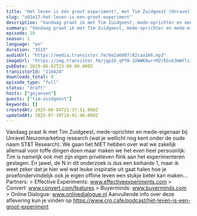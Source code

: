 ```yaml
---
title: "Het leven is één groot experiment!, met Tim Zuidgeest (Unravel)"
slug: "s01e17-het-leven-is-een-groot-experiment"
description: "Vandaag praat ik met Tim Zuidgeest, mede-oprichter en mede-eigenaar bij Unravel Neuromarketing research (wat je wellicht nog kent onder de oude naam ST&T Research). We gaan het NIET hebben over wat we zakelijk allemaal voor toffe dingen doen maar maken we het even heel persoonlijk: Tim is namelijk ook met zijn eigen privéleven flink aan het experimenteren geslagen. En jawel, de N in dit onderzoek is dus een keiharde 1, maar ik weet zeker dat je hier wel wat leuke inspiratie uit gaat halen hoe je proefondervindelijk ook je eigen offline leven een stukje beter kan maken... Partners: > Effective Experiments: www.effectiveexperiments.com > Convert: www.convert.com/features > Buyerminds: www.buyerminds.com > Online Dialogue: www.onlinedialogue.nl Aanvullende info over deze aflevering kun je vinden op https://www.cro.cafe/podcast/het-leven-is-een-groot-experiment"
summary: "Vandaag praat ik met Tim Zuidgeest, mede-oprichter en mede-eigenaar bij Unravel Neuromarketing research (wat je wellicht nog kent onder de oude naam ST&T Research). We gaan het NIET hebben over wat we zakelijk allemaal voor toffe dingen doen maar maken we het even heel persoonlijk: Tim is namelijk ook met zijn eigen privéleven flink aan het experimenteren geslagen. En jawel, de N in dit onderzoek is dus een keiharde 1, maar ik weet zeker dat je hier wel wat leuke inspiratie uit gaat halen hoe je proefondervindelijk ook je eigen offline leven een stukje beter kan maken...\r\n\r\nPartners:\r\n> Effective Experiments: www.effectiveexperiments.com\r\n> Convert: www.convert.com/features\r\n> Buyerminds: www.buyerminds.com\r\n> Online Dialogue: www.onlinedialogue.nl\r\n\r\nAanvullende info over deze aflevering kun je vinden op https://www.cro.cafe/podcast/het-leven-is-een-groot-experiment"
episode: 18
season: 1
language: "en"
duration: "3519"
audioUrl: "https://media.transistor.fm/6e2a6807/82caa166.mp3"
imageUrl: "https://img.transistor.fm/jgp26_qPf0-1OWWK6wrrMZrEGsk3mWYlciHk4HUf5-M/rs:fill:0:0:1/w:1400/h:1400/q:60/mb:500000/aHR0cHM6Ly9pbWct/dXBsb2FkLXByb2R1/Y3Rpb24udHJhbnNp/c3Rvci5mbS9lcGlz/b2RlLzExMDQyNC8x/NjAyMDc1MTAwLWFy/dHdvcmsuanBn.webp"
pubDate: 2019-06-02T23:00:00.000Z
transistorId: "110424"
downloads_total: 0
episode_type: "full"
status: "draft"
hosts: ["gxjansen"]
guests: ["tim-zuidgeest"]
keywords: []
createdAt: 2025-06-04T21:37:51.000Z
updatedAt: 2025-07-30T18:01:46.000Z
---
```


Vandaag praat ik met Tim Zuidgeest, mede-oprichter en mede-eigenaar bij Unravel Neuromarketing research (wat je wellicht nog kent onder de oude naam ST&T Research). We gaan het NIET hebben over wat we zakelijk allemaal voor toffe dingen doen maar maken we het even heel persoonlijk: Tim is namelijk ook met zijn eigen privéleven flink aan het experimenteren geslagen. En jawel, de N in dit onderzoek is dus een keiharde 1, maar ik weet zeker dat je hier wel wat leuke inspiratie uit gaat halen hoe je proefondervindelijk ook je eigen offline leven een stukje beter kan maken... Partners: > Effective Experiments: www.effectiveexperiments.com > Convert: www.convert.com/features > Buyerminds: www.buyerminds.com > Online Dialogue: www.onlinedialogue.nl Aanvullende info over deze aflevering kun je vinden op https://www.cro.cafe/podcast/het-leven-is-een-groot-experiment
